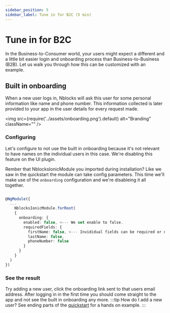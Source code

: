 ```yaml
---
sidebar_position: 5
sidebar_label: Tune in for B2C (5 min)
---
```


# Tune in for B2C


In the Business-to-Consumer world, your users might expect a different and a little bit easier login and onboarding process than Business-to-Business (B2B). 
Let us walk you through how this can be customized with an example.

## Built in onboarding
When a new user logs in, Nblocks will ask this user for some personal information like name and phone number.
This information collected is later provided to your app in the user details for every request made.

<img
  src={require('../assets/onboarding.png').default}
  alt="Branding"
  className=""
/>

### Configuring
Let's configure to not use the built in onboarding because it's not relevant to have names on the individual users in this case. 
We're disabling this feature on the UI plugin.

<Tabs>
<TabItem value="ionic" label="Ionic" default>

Rember that NblocksIonicModule you imported during installation? Like we saw in the quickstart the module can take config parameters. This time we'll make use of the `onboarding` configuration and we're disableing it all together.

```typescript title="src/app/app.module.ts"

@NgModule({
  ...
    NblocksIonicModule.forRoot(
    {
      onboarding: {
        enabled: false, <--- We set enable to false.
        requiredFields: {
          firstName: false, <--- Invididual fields can be required or not if we should enable the view
          lastName: false, 
          phoneNumber: false
        }
      }
    }
  )
})
```
</TabItem>
</Tabs>

### See the result
Try adding a new user, click the onboarding link sent to that users email address. 
After logging in in the first time you should come straight to the app and not see the built in onboarding any more.
:::tip How do I add a new user?
See ending parts of the [quickstart](/docs/essentials/quickstart) for a hands on example.
:::
